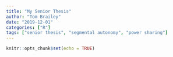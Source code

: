 ```yaml
---
title: "My Senior Thesis"
author: "Tom Brailey"
date: "2019-12-01"
categories: ["R"]
tags: ["senior thesis", "segmental autonomy", "power sharing"]
---
```


```r
knitr::opts_chunk$set(echo = TRUE)
```

